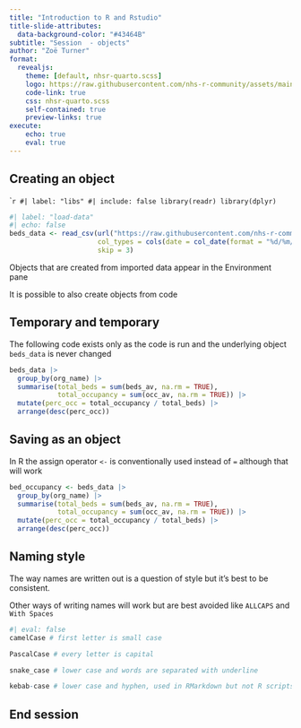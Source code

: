 ```yaml
---
title: "Introduction to R and Rstudio"
title-slide-attributes: 
  data-background-color: "#43464B"
subtitle: "Session  - objects"
author: "Zoë Turner"
format:
  revealjs:
    theme: [default, nhsr-quarto.scss]
    logo: https://raw.githubusercontent.com/nhs-r-community/assets/main/logo/nhsr-logo.svg
    code-link: true
    css: nhsr-quarto.scss
    self-contained: true
    preview-links: true
execute:
    echo: true
    eval: true
---
```


## Creating an object

````r
#| label: "libs"
#| include: false
library(readr)
library(dplyr)
```

```r
#| label: "load-data"
#| echo: false
beds_data <- read_csv(url("https://raw.githubusercontent.com/nhs-r-community/intro_r_data/main/beds_data.csv"), 
                      col_types = cols(date = col_date(format = "%d/%m/%Y")), 
                      skip = 3)
```

Objects that are created from imported data appear in the Environment pane  

It is possible to also create objects from code


## Temporary and temporary

The following code exists only as the code is run and the underlying object `beds_data` is never changed

```r

beds_data |> 
  group_by(org_name) |> 
  summarise(total_beds = sum(beds_av, na.rm = TRUE),
            total_occupancy = sum(occ_av, na.rm = TRUE)) |> 
  mutate(perc_occ = total_occupancy / total_beds) |> 
  arrange(desc(perc_occ))

```

## Saving as an object

In R the assign operator `<-` is conventionally used instead of `=` although that will work

```r

bed_occupancy <- beds_data |> 
  group_by(org_name) |> 
  summarise(total_beds = sum(beds_av, na.rm = TRUE),
            total_occupancy = sum(occ_av, na.rm = TRUE)) |> 
  mutate(perc_occ = total_occupancy / total_beds) |> 
  arrange(desc(perc_occ))

```

## Naming style

The way names are written out is a question of style but it's best to be consistent. 

Other ways of writing names will work but are best avoided like `ALLCAPS` and `With Spaces`

```r
#| eval: false
camelCase # first letter is small case

PascalCase # every letter is capital

snake_case # lower case and words are separated with underline

kebab-case # lower case and hyphen, used in RMarkdown but not R scripts
```

## End session